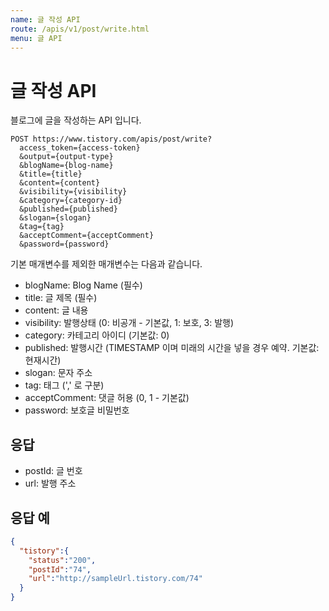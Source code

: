 ```yaml
---
name: 글 작성 API
route: /apis/v1/post/write.html
menu: 글 API
---
```


# 글 작성 API

블로그에 글을 작성하는 API 입니다.

```
POST https://www.tistory.com/apis/post/write?
  access_token={access-token}
  &output={output-type}
  &blogName={blog-name}
  &title={title}
  &content={content}
  &visibility={visibility}
  &category={category-id}
  &published={published}
  &slogan={slogan}
  &tag={tag}
  &acceptComment={acceptComment}
  &password={password}
```

기본 매개변수를 제외한 매개변수는 다음과 같습니다.

- blogName: Blog Name (필수)
- title: 글 제목 (필수)
- content: 글 내용
- visibility: 발행상태 (0: 비공개 - 기본값, 1: 보호, 3: 발행)
- category: 카테고리 아이디 (기본값: 0)
- published: 발행시간 (TIMESTAMP 이며 미래의 시간을 넣을 경우 예약. 기본값: 현재시간)
- slogan: 문자 주소
- tag: 태그 (',' 로 구분)
- acceptComment: 댓글 허용 (0, 1 - 기본값)
- password: 보호글 비밀번호

## 응답

- postId: 글 번호
- url: 발행 주소

## 응답 예
```json
{
  "tistory":{
    "status":"200",
    "postId":"74",
    "url":"http://sampleUrl.tistory.com/74"
  }
}
```
